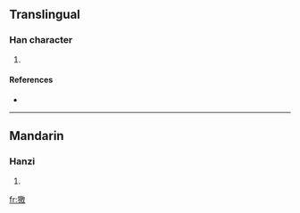 ==Translingual==

===Han character===
{{Han char|rn=94|rad=犬|as=13|sn=16|four=4824<sub>0</sub>|canj=大竹竹尸大 (KHHSK)}}

# {{defn|Han|sort=犬13}}

====References====
* {{Han ref|kx=0719.200|dkj=20721|dj=1130.190|hdz=21373.040|uh=7365|ud=29541|bh=EA5F|bd=59999}}

----

==Mandarin==

===Hanzi===
{{cmn-hanzi|pin=[[xí]] ([[xi2]])|wg=hsi<sup>2</sup>}}

# {{defn|Mandarin|sort=犬13}}

[[fr:獥]]